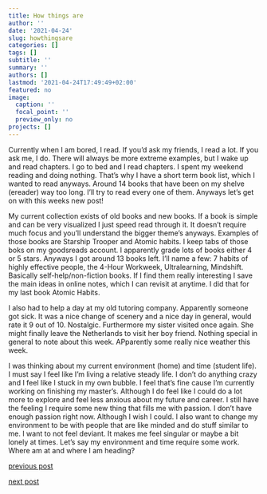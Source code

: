 ```yaml
---
title: How things are
author: ''
date: '2021-04-24'
slug: howthingsare
categories: []
tags: []
subtitle: ''
summary: ''
authors: []
lastmod: '2021-04-24T17:49:49+02:00'
featured: no
image:
  caption: ''
  focal_point: ''
  preview_only: no
projects: []
---
```


Currently when I am bored, I read. If you'd ask my friends, I read a lot. If you ask me, I do. There will always be more extreme examples, but I wake up and read chapters. I go to bed and I read chapters. I spent my weekend reading and doing nothing. That's why I have a short term book list, which I wanted to read anyways. Around 14 books that have been on my shelve (ereader) way too long. I'll try to read every one of them. Anyways let's get on with this weeks new post! 

My current collection exists of old books and new books. If a book is simple and can be very visualized I just speed read through it. It doesn't require much focus and you'll understand the bigger theme's anyways. Examples of those books are Starship Trooper and Atomic habits. I keep tabs of those boks on my goodsreads account. I apparently grade lots of books either 4 or 5 stars. Anyways I got around 13 books left. I'll name a few: 7 habits of highly effective people, the 4-Hour Workweek, Ultralearning, Mindshift. Basically self-help/non-fiction books. If I find them really interesting I save the main ideas in online notes, which I can revisit at anytime. I did that for my last book Atomic Habits.

I also had to help a day at my old tutoring company. Apparently someone got sick. It was a nice change of scenery and a nice day in general, would rate it 9 out of 10. Nostalgic. Furthermore my sister visited once again. She might finally leave the Netherlands to visit her boy friend. Nothing special in general to note about this week. APparently some really nice weather this week.

I was thinking about my current environment (home) and time (student life). I must say I feel like I'm living a relative steady life. I don't do anything crazy and I feel like I stuck in my own bubble. I feel that's fine cause I'm currently working on finishing my master's. Although I do feel like I could do a lot more to explore and feel less anxious about my future and career. I still have the feeling I require some new thing that fills me with passion. I don't have enough passion right now. Although I wish I could. I also want to change my environment to be with people that are like minded and do stuff similar to me. I want to not feel deviant. It makes me feel singular or maybe a bit lonely at times. Let's say my environment and time require some work. Where am at and where I am heading?


[previous post](/2021/04/17/cryptoparty)

[next post](#)

